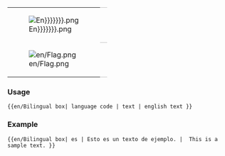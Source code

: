 {| 
|- valign="top"
| [[File:Flag_{{lcfirst:{{lc:{{{1|En}}}}}}}.png]]
| style="border-top:1px solid silver; border-bottom:1px solid silver;" |{{{2|---.}}}
|- valign="top"
| [[File:en/Flag.png]]
| style="border-bottom:1px solid silver;" |{{{3|---.}}}
|}<noinclude>


===Usage===
<pre>
{{en/Bilingual box| language code | text | english text }}
</pre>

===Example===
<pre>
{{en/Bilingual box| es | Esto es un texto de ejemplo. |  This is a sample text. }}
</pre>
{{en/Bilingual box| es | Esto es un texto de ejemplo. |  This is a sample text. }}
</noinclude>